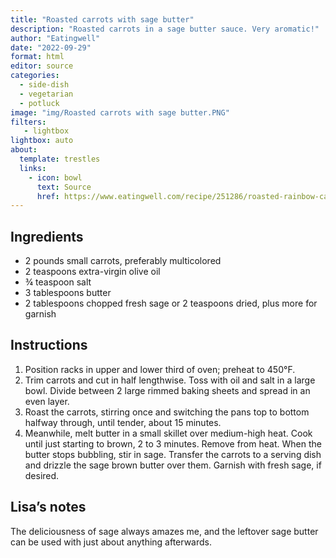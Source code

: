 ```yaml
---
title: "Roasted carrots with sage butter"
description: "Roasted carrots in a sage butter sauce. Very aromatic!"
author: "Eatingwell"
date: "2022-09-29"
format: html
editor: source
categories:
  - side-dish
  - vegetarian
  - potluck
image: "img/Roasted carrots with sage butter.PNG"
filters:
   - lightbox
lightbox: auto
about:
  template: trestles
  links:
    - icon: bowl
      text: Source
      href: https://www.eatingwell.com/recipe/251286/roasted-rainbow-carrots-with-sage-brown-butter/
---
```


## Ingredients

-   2 pounds small carrots, preferably multicolored
-   2 teaspoons extra-virgin olive oil
-   ¾ teaspoon salt
-   3 tablespoons butter
-   2 tablespoons chopped fresh sage or 2 teaspoons dried, plus more for garnish

## Instructions

1.  Position racks in upper and lower third of oven; preheat to 450°F.
2.  Trim carrots and cut in half lengthwise. Toss with oil and salt in a large bowl. Divide between 2 large rimmed baking sheets and spread in an even layer.
3.  Roast the carrots, stirring once and switching the pans top to bottom halfway through, until tender, about 15 minutes.
4.  Meanwhile, melt butter in a small skillet over medium-high heat. Cook until just starting to brown, 2 to 3 minutes. Remove from heat. When the butter stops bubbling, stir in sage. Transfer the carrots to a serving dish and drizzle the sage brown butter over them. Garnish with fresh sage, if desired.

## Lisa's notes

The deliciousness of sage always amazes me, and the leftover sage butter can be used with just about anything afterwards.
